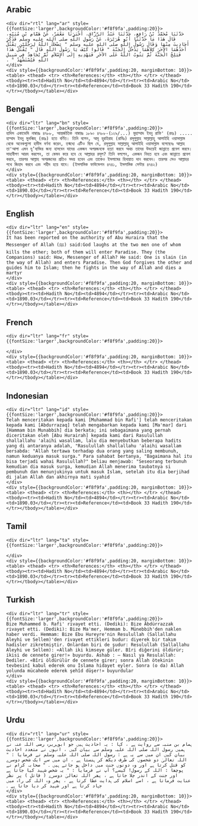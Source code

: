 ## Arabic


    <div dir="rtl" lang="ar" style={{fontSize:'larger',backgroundColor:'#f8f9fa',padding:20}}>
    حَدَّثَنَا مُحَمَّدُ بْنُ رَافِعٍ، حَدَّثَنَا عَبْدُ الرَّزَّاقِ، أَخْبَرَنَا مَعْمَرٌ، عَنْ هَمَّامِ بْنِ مُنَبِّهٍ، قَالَ هَذَا مَا حَدَّثَنَا أَبُو هُرَيْرَةَ، عَنْ رَسُولِ اللَّهِ صلى الله عليه وسلم فَذَكَرَ أَحَادِيثَ مِنْهَا وَقَالَ رَسُولُ اللَّهِ صلى الله عليه وسلم ‏"‏ يَضْحَكُ اللَّهُ لِرَجُلَيْنِ يَقْتُلُ أَحَدُهُمَا الآخَرَ كِلاَهُمَا يَدْخُلُ الْجَنَّةَ ‏"‏ قَالُوا كَيْفَ يَا رَسُولَ اللَّهِ قَالَ ‏"‏ يُقْتَلُ هَذَا فَيَلِجُ الْجَنَّةَ ثُمَّ يَتُوبُ اللَّهُ عَلَى الآخَرِ فَيَهْدِيهِ إِلَى الإِسْلاَمِ ثُمَّ يُجَاهِدُ فِي سَبِيلِ اللَّهِ فَيُسْتَشْهَدُ ‏"‏ ‏.‏
    </div>
    <div style={{backgroundColor:'#f8f9fa',padding:20, marginBottom: 10}}><table> <thead> <tr> <th>References:</th> <th></th> </tr> </thead> <tbody><tr><td>Hadith No</td><td>4894</td></tr><tr><td>Arabic No</td><td>1890.03</td></tr><tr><td>Reference</td><td>Book 33 Hadith 190</td></tr></tbody></table></div>

## Bengali


    <div dir="ltr" lang="bn" style={{fontSize:'larger',backgroundColor:'#f8f9fa',padding:20}}>
    হাদিস একাডেমি নাম্বারঃ ৪৭৮৮, আন্তর্জাতিক নাম্বারঃ ১৮৯০ ৪৭৮৮-(১২৯/...) মুহাম্মাদ ইবনু রাফি' (রহঃ) ..... হাম্মাদ ইবনু মুনব্বিহ্ (রহঃ) হতে বর্ণিত। তিনি বলেন, আবূ হুরাইরাহ (রাযিঃ) রসূলুল্লাহ সাল্লাল্লাহু আলাইহি ওয়াসাল্লাম থেকে অনেকগুলো হাদীস বর্ণনা করেন, তন্মধ্যে এটিও ছিল যে, রসূলুল্লাহ সাল্লাল্লাহু আলাইহি ওয়াসাল্লাম বলেছেনঃ আল্লাহ তা'আলা এমন দু’ব্যক্তির জন্য হাসবেন যাদের একজন অপরজনকে হত্যা করবে অথচ তাদের উভয়েই জান্নাতে প্রবেশ করবে। সাহাবীগণ আরয করলেন, তা কেমন করে হবে হে আল্লাহর রসূল? তিনি বললেন, একজন নিহত হবে এবং জান্নাতে প্রবেশ করবে, তারপর আল্লাহ অপরজনের প্রতিও সদয় হবেন এবং তাকেও ইসলামের হিদায়াত দান করবেন। তারপর সেও আল্লাহর পথে জিহাদ করবে এবং শহীদ হয়ে যাবে। (ইসলামিক ফাউন্ডেশন ৪৭৪১, ইসলামিক সেন্টার ৪৭৪২)
    </div>
    <div style={{backgroundColor:'#f8f9fa',padding:20, marginBottom: 10}}><table> <thead> <tr> <th>References:</th> <th></th> </tr> </thead> <tbody><tr><td>Hadith No</td><td>4894</td></tr><tr><td>Arabic No</td><td>1890.03</td></tr><tr><td>Reference</td><td>Book 33 Hadith 190</td></tr></tbody></table></div>

## English


    <div dir="ltr" lang="en" style={{fontSize:'larger',backgroundColor:'#f8f9fa',padding:20}}>
    It has been reported on the authority of Abu Huraira that the Messenger of Allah (ﷺ) said:God laughs at the two men one of whom kills the other; both of them will enter Paradise. They (the Companions) said: How, Messenger of Allah? He said: One is slain (in the way of Allah) and enters Paradise. Then God forgives the other and guides him to Islam; then he fights in the way of Allah and dies a martyr
    </div>
    <div style={{backgroundColor:'#f8f9fa',padding:20, marginBottom: 10}}><table> <thead> <tr> <th>References:</th> <th></th> </tr> </thead> <tbody><tr><td>Hadith No</td><td>4894</td></tr><tr><td>Arabic No</td><td>1890.03</td></tr><tr><td>Reference</td><td>Book 33 Hadith 190</td></tr></tbody></table></div>

## French


    <div dir="ltr" lang="fr" style={{fontSize:'larger',backgroundColor:'#f8f9fa',padding:20}}>
    
    </div>
    <div style={{backgroundColor:'#f8f9fa',padding:20, marginBottom: 10}}><table> <thead> <tr> <th>References:</th> <th></th> </tr> </thead> <tbody><tr><td>Hadith No</td><td>4894</td></tr><tr><td>Arabic No</td><td>1890.03</td></tr><tr><td>Reference</td><td>Book 33 Hadith 190</td></tr></tbody></table></div>

## Indonesian


    <div dir="ltr" lang="id" style={{fontSize:'larger',backgroundColor:'#f8f9fa',padding:20}}>
    Telah menceritakan kepada kami [Muhammad bin Rafi'] telah menceritakan kepada kami [Abdurrazaq] telah mengabarkan kepada kami [Ma'mar] dari [Hammam bin Munabbih] dia berkata; ini sebagaimana yang pernah diceritakan oleh [Abu Hurairah] kepada kami dari Rasulullah shallallahu 'alaihi wasallam, lalu dia menyebutkan beberapa hadits yang di antaranya adalah, "Rasulullah shallallahu 'alaihi wasallam bersabda: "Allah tertawa terhadap dua orang yang saling membunuh, namun keduanya masuk surga." Para sahabat bertanya, "Bagaimana hal itu bisa terjadi wahai Rasulullah?" beliau menjawab: "Seseorang terbunuh kemudian dia masuk surga, kemudian Allah menerima taubatnya si pembunuh dan menunjukinya untuk masuk Islam, setelah itu dia berjihad di jalan Allah dan akhirnya mati syahid
    </div>
    <div style={{backgroundColor:'#f8f9fa',padding:20, marginBottom: 10}}><table> <thead> <tr> <th>References:</th> <th></th> </tr> </thead> <tbody><tr><td>Hadith No</td><td>4894</td></tr><tr><td>Arabic No</td><td>1890.03</td></tr><tr><td>Reference</td><td>Book 33 Hadith 190</td></tr></tbody></table></div>

## Tamil


    <div dir="ltr" lang="ta" style={{fontSize:'larger',backgroundColor:'#f8f9fa',padding:20}}>
    
    </div>
    <div style={{backgroundColor:'#f8f9fa',padding:20, marginBottom: 10}}><table> <thead> <tr> <th>References:</th> <th></th> </tr> </thead> <tbody><tr><td>Hadith No</td><td>4894</td></tr><tr><td>Arabic No</td><td>1890.03</td></tr><tr><td>Reference</td><td>Book 33 Hadith 190</td></tr></tbody></table></div>

## Turkish


    <div dir="ltr" lang="tr" style={{fontSize:'larger',backgroundColor:'#f8f9fa',padding:20}}>
    Bize Muhammed b. Rafi' rivayet etti. (Dediki): Bize Abdürrazzak rivayet etti. (Dediki): Bize Ma'mer, Hemmam b. Münebbih'den naklen haber verdi. Hemmam: Bize Ebu Hureyre'nin Resulullah (Sallallahu Aleyhi ve Sellem)'den rivayet ettikleri budur: diyerek bir takım hadisler zikretmiştir. Onlardan biri de şudur: Resulullah (Sallallahu Aleyhi ve Sellem): «Allah iki kimseye güler. Bîri diğerini öldürür; ikisi de cennete girer!» buyurdu. Ashab : — Nasıl ya Resulallah: Dediler. «Bîri öldürülür de cennete girer; sonra Allah ötekinin tevbesinî kabul ederek onu İslama hidayet eyler. Sonra (o da) Allah yolunda mücahede ederek şehîd düşer!» buyurdular
    </div>
    <div style={{backgroundColor:'#f8f9fa',padding:20, marginBottom: 10}}><table> <thead> <tr> <th>References:</th> <th></th> </tr> </thead> <tbody><tr><td>Hadith No</td><td>4894</td></tr><tr><td>Arabic No</td><td>1890.03</td></tr><tr><td>Reference</td><td>Book 33 Hadith 190</td></tr></tbody></table></div>

## Urdu


    <div dir="rtl" lang="ur" style={{fontSize:'larger',backgroundColor:'#f8f9fa',padding:20}}>
    ہمام بن منبہ سے روایت ہے ، کہا : یہ احادیث ہیں جو ابوہریرہ رضی اللہ عنہ نے ہمیں رسول اللہ صلی اللہ علیہ وسلم سے بیان کیں ، انہوں نے متعدد احادیث بیان کیں ان میں سے یہ ہے : رسول اللہ صلی اللہ علیہ وسلم نے فرمایا : " اللہ تعالیٰ دو شخصوں کی طرف دیکھ کر ہنستا ہے ، ان میں سے ایک شخص دوسرے کو قتل کرتا ہے اور وہ دونوں جنت میں داخل ہو جاتے ہیں ۔ " صحابہ کرام نے پوچھا : اللہ کے رسول! کیسے؟ آپ نے فرمایا : " یہ شخص شہید کیا جاتا ہے اور جنت کے اندر چلا جاتا ہے ، پھر اللہ تعالیٰ دوسرے ( قاتل ) پر نظر عنایت فرماتا ہے ، اسے اسلام کی ہدایت عطا کرتا ہے ، پھر وہ اللہ کی راہ میں جہاد کرتا ہے اور شہید کر دیا جاتا ہے ۔
    </div>
    <div style={{backgroundColor:'#f8f9fa',padding:20, marginBottom: 10}}><table> <thead> <tr> <th>References:</th> <th></th> </tr> </thead> <tbody><tr><td>Hadith No</td><td>4894</td></tr><tr><td>Arabic No</td><td>1890.03</td></tr><tr><td>Reference</td><td>Book 33 Hadith 190</td></tr></tbody></table></div>